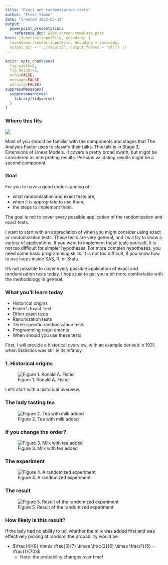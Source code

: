```yaml
---
title: "Exact and randomization tests"
author: "Steve Simon"
date: "Created 2023-05-12"
output:
  powerpoint_presentation:
    reference_doc: wide-screen-template.pptx
knit: (function(inputFile, encoding) {
  rmarkdown::render(inputFile, encoding = encoding,
  output_dir = "../results", output_format = "all") })    
---
```


```r
knitr::opts_chunk$set(
  fig.width=6,
  fig.height=3,
  echo=FALSE,
  message=FALSE,
  warning=FALSE)
suppressMessages(
  suppressWarnings(
    library(tidyverse)
  )
)
```

### Where this fits

![](../images/where-this-fits.jpg)

<div class="notes">

Most of you should be familiar with the components and stages that The Analysis Factor uses to classify their talks. This talk is in Stage 3, Extensions of Linear Models. It covers a pretty broad swath, but might be considered as interpreting results. Perhaps validating results might be a second component.

</div>

### Goal

For you to have a good understanding of:

+ what randomization and exact tests are,
+ when it is appropriate to use them,
+ the steps to implement them.

The goal is not to cover every possible application of the randomization and exact tests.

<div class="notes">

I want to start with an appreciation of when you might consider using exact or randomization tests. These tests are very general, and I will try to show a variety of applications. If you want to implement these tests yourself, it is not too difficult for simpler hypotheses. For more complex hypotheses, you need some basic programming skills. It is not too difficult, if you know how to use loops inside SAS, R, or Stata.

It's not possible to cover every possible application of exact and randomization tests today. I hope just to get you a bit more comfortable with the methodology in general.

</div>


### What you'll learn today

+ Historical origins
+ Fisher's Exact Test
+ Other exact tests
+ Ranomization tests
+ Three specific randomization tests
+ Programming requirements
+ When should you use these tests

<div class="notes">

First, I will provide a historical overview, with an example derived in 1931, when Statistics was still in its infancy.
</div>

### 1. Historical origins

![Figure 1. Ronald A. Fisher](../images/Ronald_Aylmer_Fisher_1952.jpg)

<div class="notes">

Let's start with a historical overview.

</div>

### The lady tasting tea

![Figure 2. Tea with milk added](../images/tea-plus-milk.png)

<div class="notes">



</div>

### If you change the order?

![Figure 3. Milk with tea added](../images/milk-plus-tea.png)

<div class="notes">



</div>

### The experiment

![Figure 4. A randomized experiment](../images/tea-experiment.png)

<div class="notes">



</div>

### The result

![Figure 5. Result of the randomized experiment](../images/tea-result.png)

<div class="notes">



</div>

### How likely is this result?

If the lady had no ability to tell whether the milk was added first and was effectively picking at random, the probability would be

+ $\frac{4}{8} \times \frac{3}{7}  \times \frac{2}{6} \times \frac{1}{5} = \frac{1}{70}$
  + Note: the probability changes over time!

<div class="notes">



</div>